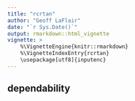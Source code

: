 ```yaml
---
title: "rcrtan"
author: "Geoff LaFlair"
date: "`r Sys.Date()`"
output: rmarkdown::html_vignette
vignette: >
    %\VignetteEngine{knitr::rmarkdown}
    %\VignetteIndexEntry{rcrtan}
    \usepackage[utf8]{inputenc}
---
```


## dependability
